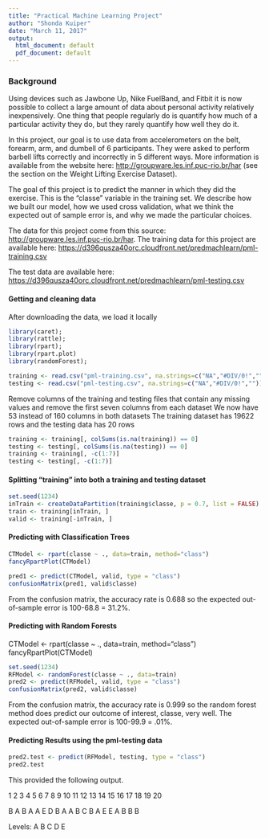 ```yaml
---
title: "Practical Machine Learning Project"
author: "Shonda Kuiper"
date: "March 11, 2017"
output:
  html_document: default
  pdf_document: default
---
```


### Background
Using devices such as Jawbone Up, Nike FuelBand, and Fitbit it is now possible to collect a large amount of data about personal activity relatively inexpensively. One thing that people regularly do is quantify how much of a particular activity they do, but they rarely quantify how well they do it. 

In this project, our goal is to use data from accelerometers on the belt, forearm, arm, and dumbell of 6 participants. They were asked to perform barbell lifts correctly and incorrectly in 5 different ways. More information is available from the website here: <http://groupware.les.inf.puc-rio.br/har> (see the section on the Weight Lifting Exercise Dataset).


The goal of this project is to predict the manner in which they did the exercise. This is the "classe" variable in the training set. We describe how we built our model, how we used cross validation, what we think the expected out of sample error is, and why we made the particular choices. 

The data for this project come from this source: <http://groupware.les.inf.puc-rio.br/har>. 
The training data for this project are available here: <https://d396qusza40orc.cloudfront.net/predmachlearn/pml-training.csv>

The test data are available here: <https://d396qusza40orc.cloudfront.net/predmachlearn/pml-testing.csv>

#### Getting and cleaning data
After downloading the data, we load it locally
```r
library(caret); 
library(rattle); 
library(rpart); 
library(rpart.plot)
library(randomForest); 

training <- read.csv("pml-training.csv", na.strings=c("NA","#DIV/0!",""))
testing <- read.csv("pml-testing.csv", na.strings=c("NA","#DIV/0!",""))
```

Remove columns of the training and testing files that contain any missing values and remove the first seven columns from each dataset
We now have 53 instead of 160  columns in both datasets
The training dataset has 19622 rows and the testing data has 20 rows
```r
training <- training[, colSums(is.na(training)) == 0]
testing <- testing[, colSums(is.na(testing)) == 0]
training <- training[, -c(1:7)]
testing <- testing[, -c(1:7)]
```

#### Splitting "training" into both a training and testing dataset

```r
set.seed(1234) 
inTrain <- createDataPartition(training$classe, p = 0.7, list = FALSE)
train <- training[inTrain, ]
valid <- training[-inTrain, ]
```

#### Predicting with Classification Trees

```r
CTModel <- rpart(classe ~ ., data=train, method="class")
fancyRpartPlot(CTModel)

```
```r
pred1 <- predict(CTModel, valid, type = "class")
confusionMatrix(pred1, valid$classe)
```

From the confusion matrix, the accuracy rate is 0.688 so the expected out-of-sample error is 100-68.8 = 31.2%.

#### Predicting with Random Forests
CTModel <- rpart(classe ~ ., data=train, method="class")
fancyRpartPlot(CTModel)

```r
set.seed(1234)
RFModel <- randomForest(classe ~ ., data=train)
pred2 <- predict(RFModel, valid, type = "class")
confusionMatrix(pred2, valid$classe)
```

From the confusion matrix, the accuracy rate is 0.999 so the random forest method does predict our outcome of interest, classe, very well. The expected out-of-sample error is 100-99.9 = .01%.

#### Predicting Results using the pml-testing data

```r
pred2.test <- predict(RFModel, testing, type = "class")
pred2.test
```
This provided the following output.

1  2  3  4  5  6  7  8  9 10 11 12 13 14 15 16 17 18 19 20 

B  A  B  A  A  E  D  B  A  A  B  C  B  A  E  E  A  B  B  B 

Levels: A B C D E
